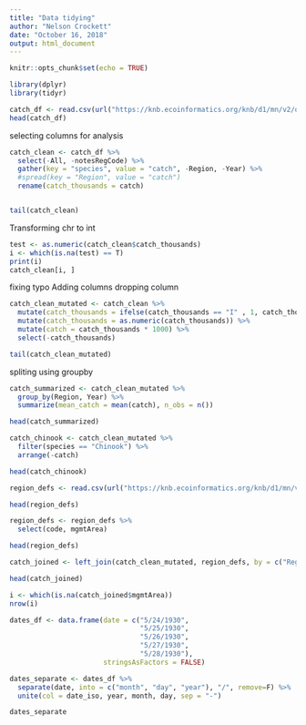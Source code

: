 ```yaml
---
title: "Data tidying"
author: "Nelson Crockett"
date: "October 16, 2018"
output: html_document
---
```


```r
knitr::opts_chunk$set(echo = TRUE)
```

```r
library(dplyr)
library(tidyr)
```

```r
catch_df <- read.csv(url("https://knb.ecoinformatics.org/knb/d1/mn/v2/object/df35b.302.1", method="libcurl"), stringsAsFactors=FALSE)
head(catch_df)
```

selecting columns for analysis
```r
catch_clean <- catch_df %>% 
  select(-All, -notesRegCode) %>% 
  gather(key = "species", value = "catch", -Region, -Year) %>% 
  #spread(key = "Region", value = "catch")
  rename(catch_thousands = catch)


tail(catch_clean)
```

Transforming chr to int

```r
test <- as.numeric(catch_clean$catch_thousands)
i <- which(is.na(test) == T)
print(i)
catch_clean[i, ]

```


fixing typo
Adding columns
dropping column

```r
catch_clean_mutated <- catch_clean %>%
  mutate(catch_thousands = ifelse(catch_thousands == "I" , 1, catch_thousands)) %>% 
  mutate(catch_thousands = as.numeric(catch_thousands)) %>% 
  mutate(catch = catch_thousands * 1000) %>% 
  select(-catch_thousands)

tail(catch_clean_mutated)
```

spliting using groupby

```r
catch_summarized <- catch_clean_mutated %>% 
  group_by(Region, Year) %>% 
  summarize(mean_catch = mean(catch), n_obs = n())

head(catch_summarized)
```


```r
catch_chinook <- catch_clean_mutated %>% 
  filter(species == "Chinook") %>% 
  arrange(-catch)

head(catch_chinook)
```


```r
region_defs <- read.csv(url("https://knb.ecoinformatics.org/knb/d1/mn/v2/object/df35b.303.1", method = "libcurl"),stringsAsFactors = FALSE)

head(region_defs)
```

```r
region_defs <- region_defs %>% 
  select(code, mgmtArea)

head(region_defs)
```



```r
catch_joined <- left_join(catch_clean_mutated, region_defs, by = c("Region" = "code"))

head(catch_joined)

i <- which(is.na(catch_joined$mgmtArea))
nrow(i)
```

```r
dates_df <- data.frame(date = c("5/24/1930",
                                "5/25/1930",
                                "5/26/1930",
                                "5/27/1930",
                                "5/28/1930"),
                       stringsAsFactors = FALSE)

```


```r
dates_separate <- dates_df %>% 
  separate(date, into = c("month", "day", "year"), "/", remove=F) %>% 
  unite(col = date_iso, year, month, day, sep = "-")

dates_separate
```






